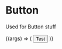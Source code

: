
<Meta title='Components/Button' component={Button} />

# Button

Used for Button stuff

<Canvas>
  <Story
    name='Details'
    args={{
      buttonType: 'primary',
      href: '/'
    }}
  >
    {(args) => (
      <Button {...args}>
        Test
      </Button>
    )}
  </Story>
</Canvas>

